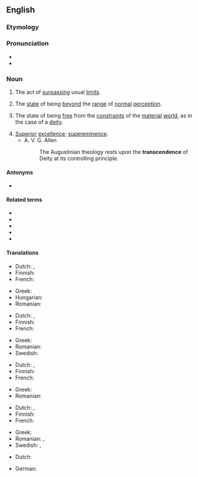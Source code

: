 ==English==

===Etymology===
{{suffix|en|transcend|ence}}

===Pronunciation===
* {{audio|En-us-transcendence.ogg|Audio (US)|lang=en}}
* {{IPA|/tɹæn(t)ˈsɛndəns/|lang=en}}

===Noun===
{{en-noun|~}}

# {{lb|en|countable}} The act of [[surpass]]ing usual [[limit]]s.
# {{lb|en|uncountable}} The [[state]] of being [[beyond]] the [[range]] of [[normal]] [[perception]].
# {{lb|en|uncountable}} The state of being [[free]] from the [[constraint]]s of the [[material]] [[world]], as in the case of a [[deity]].
# [[superior|Superior]] [[excellence]]; [[supereminence]].
#* A. V. G. Allen
#*: The Augustinian theology rests upon the '''transcendence''' of Deity at its controlling principle.

====Antonyms====
* {{l|en|immanence}}

====Related terms====
* {{l|en|transcend}}
* {{l|en|transcendency}}
* {{l|en|transcendent}}
* {{l|en|transcendental}}
* {{l|en|transcendently}}

====Translations====
{{trans-top|the act of surpassing usual limits}}
* Dutch: {{t|nl|overstijging|f}}, {{t+|nl|transcendentie|f}}
* Finnish: {{t|fi|transsendenssi}}
* French: {{t+|fr|transcendance|f}}
{{trans-mid}}
* Greek: {{t+|el|υπέρβαση|f|sc=Grek}}
* Hungarian: {{t|hu|felülemelkedés}}
* Romanian: {{t+|ro|transcendență|f}}
{{trans-bottom}}

{{trans-top|the state of being beyond the range of normal perception}}
* Dutch: {{t|nl|overstijging|f}}, {{t+|nl|transcendentie|f}}
* Finnish: {{t|fi|transsendenssi}}
* French: {{t+|fr|transcendance|f}}
{{trans-mid}}
* Greek: {{t+|el|υπέρβαση|f|sc=Grek}}
* Romanian: {{t+|ro|transcendență|f}}
* Swedish: {{t|sv|transcendens|c}}
{{trans-bottom}}

{{trans-top|the state of being free from the constraints of the material world, as in the case of a deity}}
* Dutch: {{t|nl|overstijging|f}}, {{t+|nl|transcendentie|f}}
* Finnish: {{t|fi|transsendenssi}}
* French: {{t+|fr|transcendance|f}}
{{trans-mid}}
* Greek: {{t+|el|υπέρβαση|f|sc=Grek}}
* Romanian: {{t+|ro|transcendență|f}}
{{trans-bottom}}

{{trans-top|superior excellence; supereminence}}
* Dutch: {{t|nl|overstijging|f}}, {{t+|nl|transcendentie|f}}
* Finnish: {{t|fi|etevämmyys}}
* French: {{t+|fr|transcendance|f}}
{{trans-mid}}
* Greek: {{t+|el|υπεροχή|f|sc=Grek}}
* Romanian: {{t+|ro|transcendență|f}}, {{t+|ro|preeminență|f}}
* Swedish: {{t+|sv|överlägsenhet|c}}, {{t|sv|förträfflighet|c}}
{{trans-bottom}}

{{checktrans-top}}
* Dutch: {{t+check|nl|transcendentie|f}}
{{trans-mid}}
* German: {{t+check|de|Transzendenz|f}}
{{trans-bottom}}
